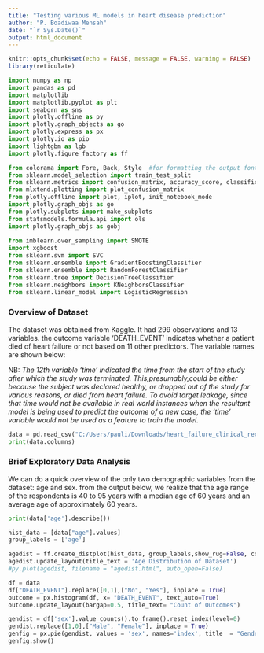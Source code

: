 ```yaml
---
title: "Testing various ML models in heart disease prediction"
author: "P. Boadiwaa Mensah"
date: "`r Sys.Date()`"
output: html_document
---
```


```r
knitr::opts_chunk$set(echo = FALSE, message = FALSE, warning = FALSE)
library(reticulate)
```

```python
import numpy as np
import pandas as pd
import matplotlib
import matplotlib.pyplot as plt
import seaborn as sns
import plotly.offline as py
import plotly.graph_objects as go
import plotly.express as px
import plotly.io as pio 
import lightgbm as lgb
import plotly.figure_factory as ff

from colorama import Fore, Back, Style  #for formatting the output font of printed texts
from sklearn.model_selection import train_test_split
from sklearn.metrics import confusion_matrix, accuracy_score, classification_report, precision_score,recall_score
from mlxtend.plotting import plot_confusion_matrix
from plotly.offline import plot, iplot, init_notebook_mode
import plotly.graph_objs as go
from plotly.subplots import make_subplots
from statsmodels.formula.api import ols
import plotly.graph_objs as gobj
 
from imblearn.over_sampling import SMOTE
import xgboost
from sklearn.svm import SVC
from sklearn.ensemble import GradientBoostingClassifier
from sklearn.ensemble import RandomForestClassifier
from sklearn.tree import DecisionTreeClassifier
from sklearn.neighbors import KNeighborsClassifier
from sklearn.linear_model import LogisticRegression

``` 

### Overview of Dataset

The dataset was obtained from Kaggle. It had 299 observations and 13 variables. the outcome variable 'DEATH_EVENT' indicates whether a patient died of heart failure or not based on 11 other predictors. The variable names are shown below:

NB: *The 12th variable 'time' indicated the time from the start of the study after which the study was terminated. This,presumably,could be either because the subject was declared healthy, or dropped out of the study for various reasons, or died from heart failure. To avoid target leakage, since that time would not be available in real world instances when the resultant model is being used to predict the outcome of a new case, the 'time' variable would not be used as a feature to train the model.*

```python
data = pd.read_csv("C:/Users/pauli/Downloads/heart_failure_clinical_records_dataset.csv")
print(data.columns)
```

### Brief Exploratory Data Analysis

We can do a quick overview of the only two demographic variables from the dataset: age and sex. from the output below, we realize that the age range of the respondents is 40 to 95 years with a median age of 60 years and an average age of approximately 60 years.
```python
print(data['age'].describe())
```

```python
hist_data = [data["age"].values]
group_labels = ['age']

agedist = ff.create_distplot(hist_data, group_labels,show_rug=False, colors=['#37AA9C'])
agedist.update_layout(title_text = 'Age Distribution of Dataset')
#py.plot(agedist, filename = "agedist.html", auto_open=False)

```

```python
df = data
df["DEATH_EVENT"].replace([0,1],["No", "Yes"], inplace = True)
outcome = px.histogram(df, x= "DEATH_EVENT", text_auto=True)
outcome.update_layout(bargap=0.5, title_text= "Count of Outcomes")

```
```python
gendist = df['sex'].value_counts().to_frame().reset_index(level=0)
gendist.replace([1,0],["Male", "Female"], inplace = True)
genfig = px.pie(gendist, values = 'sex', names='index', title  = "Gender Distribution of Dataset" )
genfig.show()
```

